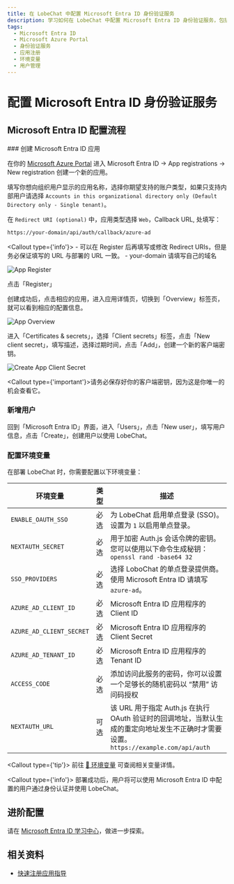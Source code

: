 ```yaml
---
title: 在 LobeChat 中配置 Microsoft Entra ID 身份验证服务
description: 学习如何在 LobeChat 中配置 Microsoft Entra ID 身份验证服务，包括创建应用、新增用户和配置环境变量。详细步骤和相关资料。
tags:
  - Microsoft Entra ID
  - Microsoft Azure Portal
  - 身份验证服务
  - 应用注册
  - 环境变量
  - 用户管理
---
```


# 配置 Microsoft Entra ID 身份验证服务

## Microsoft Entra ID 配置流程

<Steps>
  ### 创建 Microsoft Entra ID 应用

  在你的 [Microsoft Azure Portal][microsoft-azure-portal] 进入 Microsoft Entra ID -> App registrations -> New registration 创建一个新的应用。

  填写你想向组织用户显示的应用名称，选择你期望支持的账户类型，如果只支持内部用户请选择 `Accounts in this organizational directory only (Default Directory only - Single tenant)`。

  在 `Redirect URI (optional)` 中，应用类型选择 `Web`，Callback URL, 处填写：

  ```bash
  https://your-domain/api/auth/callback/azure-ad
  ```

  <Callout type={'info'}>
    - 可以在 Register 后再填写或修改 Redirect URIs，但是务必保证填写的 URL 与部署的 URL 一致。 -
      your-domain 请填写自己的域名
 
</Callout>

  <Image alt="App Register" inStep src="https://github.com/lobehub/lobe-chat/assets/13883964/4f9d83bd-b3fc-4abc-bcf4-ccbad65c219d" />

  点击「Register」

  创建成功后，点击相应的应用，进入应用详情页，切换到「Overview」标签页，就可以看到相应的配置信息。

  <Image alt="App Overview" inStep src="https://github.com/lobehub/lobe-chat/assets/13883964/48a0b702-05bd-4ce4-a007-a8ad00a36e5a" />

  进入「Certificates & secrets」，选择「Client secrets」标签，点击「New client secret」，填写描述，选择过期时间，点击「Add」，创建一个新的客户端密钥。

  <Image alt="Create App Client Secret" inStep src="https://github.com/lobehub/lobe-chat/assets/13883964/c9d66fa0-158c-4bd3-a1fa-969e638259d2" />

  <Callout type={'important'}>请务必保存好你的客户端密钥，因为这是你唯一的机会查看它。</Callout>

  ### 新增用户

  回到「Microsoft Entra ID」界面，进入「Users」，点击「New user」，填写用户信息，点击「Create」，创建用户以使用 LobeChat。

  ### 配置环境变量

  在部署 LobeChat 时，你需要配置以下环境变量：

  | 环境变量                     | 类型 | 描述                                                                                          |
  | ------------------------ | -- | ------------------------------------------------------------------------------------------- |
  | `ENABLE_OAUTH_SSO`       | 必选 | 为 LobeChat 启用单点登录 (SSO)。设置为 `1` 以启用单点登录。                                                    |
  | `NEXTAUTH_SECRET`        | 必选 | 用于加密 Auth.js 会话令牌的密钥。您可以使用以下命令生成秘钥： `openssl rand -base64 32`                               |
  | `SSO_PROVIDERS`          | 必选 | 选择 LoboChat 的单点登录提供商。使用 Microsoft Entra ID 请填写 `azure-ad`。                                  |
  | `AZURE_AD_CLIENT_ID`     | 必选 | Microsoft Entra ID 应用程序的 Client ID                                                          |
  | `AZURE_AD_CLIENT_SECRET` | 必选 | Microsoft Entra ID 应用程序的 Client Secret                                                      |
  | `AZURE_AD_TENANT_ID`     | 必选 | Microsoft Entra ID 应用程序的 Tenant ID                                                          |
  | `ACCESS_CODE`            | 必选 | 添加访问此服务的密码，你可以设置一个足够长的随机密码以 “禁用” 访问码授权                                                      |
  | `NEXTAUTH_URL`           | 可选 | 该 URL 用于指定 Auth.js 在执行 OAuth 验证时的回调地址，当默认生成的重定向地址发生不正确时才需要设置。`https://example.com/api/auth` |

  <Callout type={'tip'}>
    前往 [📘 环境变量](/docs/self-hosting/environment-variable#microsoft-entra-id) 可查阅相关变量详情。
 
</Callout>
</Steps>

<Callout type={'info'}>
  部署成功后，用户将可以使用 Microsoft Entra ID 中配置的用户通过身份认证并使用 LobeChat。
</Callout>

## 进阶配置

请在 [Microsoft Entra ID 学习中心][microsoft-learn-entra]，做进一步探索。

## 相关资料

- [快速注册应用指导][microsoft-entra-register-app]

[microsoft-azure-portal]: https://portal.azure.com/
[microsoft-entra-register-app]: https://learn.microsoft.com/en-us/entra/identity-platform/quickstart-register-app
[microsoft-learn-entra]: https://learn.microsoft.com/en-us/entra/identity/
